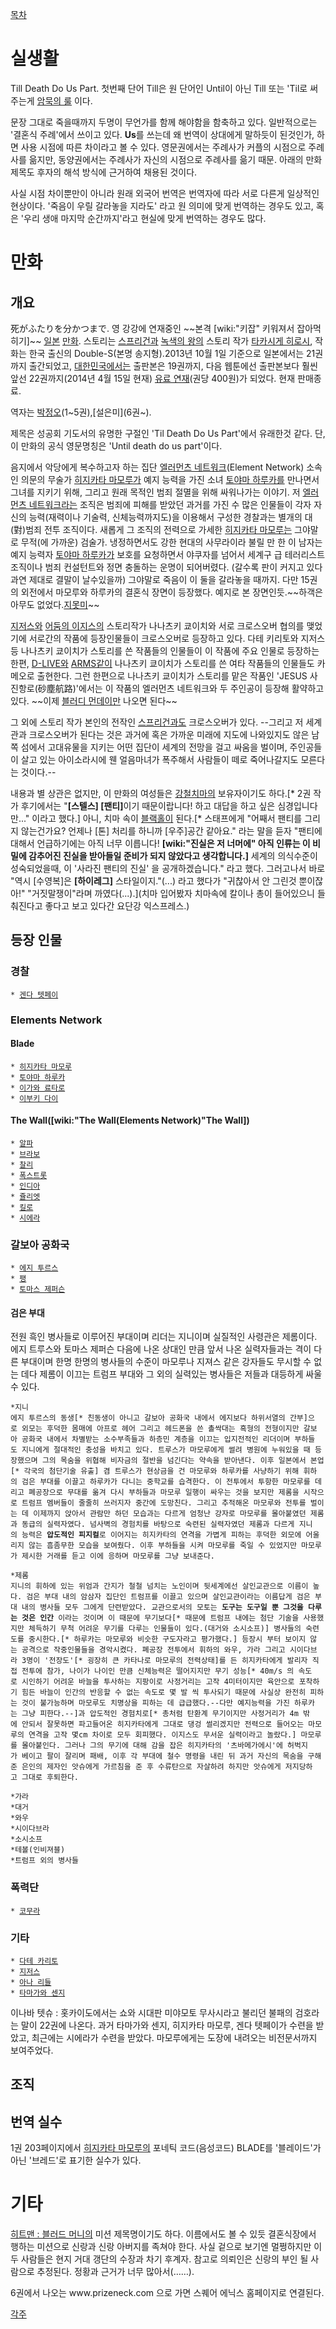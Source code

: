 [[목차]]
= 실생활 =
Till Death Do Us Part. 첫번째 단어 Till은 원 단어인 Until이 아닌 Till 또는 'Til로 써주는게 [[암묵의 룰]] 이다.

문장 그대로 죽을때까지 두명이 무언가를 함께 해야함을 함축하고 있다. 일반적으로는 '결혼식 주례'에서 쓰이고 있다. '''Us'''를 쓰는데 왜 번역이 상대에게 말하듯이 된것인가, 하면 사용 시점에 따른 차이라고 볼 수 있다. 영문권에서는 주례사가 커플의 시점으로 주례사를 읆지만, 동양권에서는 주례사가 자신의 시점으로 주례사를 읆기 때문. 아래의 만화 제목도 후자의 해석 방식에 근거하여 채용된 것이다.

사실 시점 차이뿐만이 아니라 원래 외국어 번역은 번역자에 따라 서로 다른게 일상적인 현상이다. '죽음이 우릴 갈라놓을 지라도' 라고 원 의미에 맞게 번역하는 경우도 있고, 혹은 '우리 생애 마지막 순간까지'라고 현실에 맞게 번역하는 경우도 많다.

= 만화 =
== 개요 ==
死がふたりを分かつまで. 영 강강에 연재중인 ~~본격 [wiki:"키잡" 키워져서 잡아먹히기]~~ [[일본]] [[만화]]. 스토리는 [[스프리건]]과 [[녹색의 왕]]의 스토리 작가 [[타카시게 히로시]], 작화는 한국 출신의 Double-S(본명 송지형).2013년 10월 1일 기준으로 일본에서는 21권까지 출간되었고, [[대한민국]]에서는 출판본은 19권까지, 다음 웹툰에선 출판본보다 훨씬 앞선 22권까지(2014년 4월 15일 현재) [http://cartoon.media.daum.net/webtoon/view/s_death 유료 연재](권당 400원)가 되었다. 현재 판매종료.
{{{(그러니까 23권도 좀 빨리!!)}}}


역자는 [[박정오]](1~5권),[설은미](6권~).

제목은 성공회 기도서의 유명한 구절인 'Til Death Do Us Part'에서 유래한것 같다. 단, 이 만화의 공식 영문명칭은 'Until death do us part'이다.

음지에서 악당에게 복수하고자 하는 집단 [[엘러먼츠 네트워크]](Element Network) 소속인 의문의 무술가 [[히지카타 마모루]]가 예지 능력을 가진 소녀 [[토야마 하루카]]를 만나면서 그녀를 지키기 위해, 그리고 원래 목적인 범죄 절멸을 위해 싸워나가는 이야기. 저 [[엘러먼츠 네트워크]]라는 조직은 범죄에 피해를 받았던 과거를 가진 수 많은 인물들이 각자 자신의 능력(재력이나 기술력, 신체능력까지도)을 이용해서 구성한 경찰과는 별개의 대(對)범죄 전투 조직이다. 새롭게 그 조직의 전력으로 가세한 [[히지카타 마모루]]는 그야말로 무적(에 가까운) 검술가. 냉정하면서도 강한 현대의 사무라이라 불릴 만 한 이 남자는 예지 능력자 [[토야마 하루카]]가 보호를 요청하면서 야쿠자를 넘어서 세계구 급 테러리스트 조직이나 범죄 컨설턴트와 정면 충돌하는 운명이 되어버렸다. (갈수록 판이 커지고 있다 과연 제대로 결말이 날수있을까) 그야말로 죽음이 이 둘을 갈라놓을 때까지. 다만 15권의 외전에서 마모루와 하루카의 결혼식 장면이 등장했다. 예지로 본 장면인듯.~~하객은 아무도 없었다.[[지못미]]~~

[[지저스]]와 [[어둠의 이지스]]의 스토리작가 나나츠키 쿄이치와 서로 크로스오버 협의를 맺었기에 서로간의 작품에 등장인물들이 크로스오버로 등장하고 있다. 다테 키리토와 지저스 등 나나츠키 쿄이치가 스토리를 쓴 작품들의 인물들이 이 작품에 주요 인물로 등장하는 한편, [[D-LIVE]]와 [[ARMS]]같이 나나츠키 쿄이치가 스토리를 쓴 여타 작품들의 인물들도 카메오로 출현한다. 
그런 한편으로 나나츠키 쿄이치가 스토리를 맡은 작품인 'JESUS 사진항로(砂塵航路)'에서는 이 작품의 엘러먼츠 네트워크와 두 주인공이 등장해 활약하고 있다. ~~이제 [[블러디 먼데이]]만 나오면 된다~~

그 외에 스토리 작가 본인의 전작인 [[스프리건]]과도 크로스오버가 있다. 
--그리고 저 세계관과 크로스오버가 된다는 것은 과거에 혹은 가까운 미래에 지도에 나와있지도 않은 남쪽 섬에서 고대유물을 지키는 어떤 집단이 세계의 전망을 걸고 싸움을 벌이며, 주인공들이 살고 있는 아이소라시에 웬 얼음마녀가 폭주해서 사람들이 떼로 죽어나갈지도 모른다는 것이다.--

내용과 별 상관은 없지만, 이 만화의 여성들은 [[강철치마]]의 보유자이기도 하다.[* 2권 작가 후기에서는 "'''[스텔스] [팬티]'''이기 때문이랍니다! 하고 대답을 하고 싶은 심경입니다만..." 이라고 했다.] 아니, 치마 속이 [[블랙홀]]이 된다.[* 스태프에게 "어째서 팬티를 그리지 않는건가요? 언제나 [톤] 처리를 하니까 [우주]공간 같아요." 라는 말을 듣자 "팬티에 대해서 언급하기에는 아직 너무 이릅니다! '''[wiki:"진실은 저 너머에" 아직 인류는 이 비밀에 감추어진 진실을 받아들일 준비가 되지 않았다고 생각합니다.]''' 세계의 의식수준이 성숙되었을때, 이 '사라진 팬티의 진실' 을 공개하겠습니다." 라고 했다. 그러고나서 바로 "역시 [수영복]은 '''[하이레그]''' 스타일이지."(...) 라고 했다가 "귀찮아서 안 그린것 뿐이잖아!" "거짓말쟁이"라며 까였다(...).](치마 입어봤자 치마속에 칼이나 총이 들어있으니 들춰진다고 좋다고 보고 있다간 요단강 익스프레스.)

== 등장 인물 ==
=== 경찰 ===
 * [[겐다 텟페이]]

=== Elements Network ===
==== Blade ====
 * [[히지카타 마모루]]
 * [[토야마 하루카]]
 * [[이가와 료타로]]
 * [[이부키 다이]]

==== The Wall([wiki:"The Wall(Elements Network)"The Wall]) ====
 * [[알파]]
 * [[브라보]]
 * [[찰리]]
 * [[폭스트롯]]
 * [[인디아]]
 * [[쥴리엣]]
 * [[킬로]]
 * [[시에라]]

=== 갈보아 공화국 ===
 * [[에지 투르스]]
 * [[팽]]
 * [[토마스 제퍼슨]]

==== 검은 부대 ====
전원 흑인 병사들로 이루어진 부대이며 리더는 지니이며 실질적인 사령관은 제롬이다. 에지 트루스와 토마스 제퍼슨 다음에 나온 상대인 만큼 앞서 나온 실력자들과는 격이 다른 부대이며 한명 한명의 병사들의 수준이 마모루나 지져스 같은 강자들도 무시할 수 없는 데다 제롬이 이끄는 트럼프 부대와 그 외의 실력있는 병사들은 저들과 대등하게 싸울 수 있다.

 *지니
 에지 투르스의 동생[* 친동생이 아니고 갈보아 공화국 내에서 에지보다 하위서열의 간부]으로 외모는 후덕한 몸매에 아프로 헤어 그리고 헤드폰을 쓴 촐싹대는 흑형의 전형이지만 갈보아 공화국 내에서 차별받는 소수부족들과 하층민 계층을 이끄는 입지전적인 리더이며 부하들도 지니에게 절대적인 충성을 바치고 있다. 트루스가 마모루에게 썰려 병원에 누워있을 때 등장했으며 그의 목숨을 위협해 비자금의 절반을 넘긴다는 약속을 받아낸다. 이후 일본에서 본업[* 각국의 첨단기술 유출] 겸 트루스가 현상금을 건 마모루와 하루카를 사냥하기 위해 휘하의 검은 부대를 이끌고 하루카가 다니는 중학교를 습격한다. 이 전투에서 투항한 마모루를 데리고 폐공장으로 무대를 옮겨 다시 부하들과 마모루 일행이 싸우는 것을 보지만 제롬을 시작으로 트럼프 멤버들이 줄줄히 쓰러지자 중간에 도망친다. 그리고 추적해온 마모루와 전투를 벌이는 데 이제까지 앉아서 관람만 하던 모습과는 다르게 엄청난 강자로 마모루를 몰아붙였던 제롬과 동급의 실력자였다. 넘사벽의 경험치를 바탕으로 숙련된 실력자였던 제롬과 다르게 지니의 능력은 '''압도적인 피지컬'''로 이어지는 히지카타의 연격을 가볍게 피하는 후덕한 외모에 어울리지 않는 흠좀무한 모습을 보여줬다. 이후 부하들을 시켜 마모루를 죽일 수 있었지만 마모루가 제시한 거래를 듣고 이에 응하며 마모루를 그냥 보내준다.

 *제롬
 지니의 휘하에 있는 위엄과 간지가 철철 넘치는 노인이며 뒷세계에선 살인교관으로 이름이 높다. 검은 부대 내의 암삼자 집단인 트럼프를 이끌고 있으며 살인교관이라는 이름답게 검은 부대 내의 병사들 모두 그에게 단련받았다. 교관으로서의 모토는 '''도구는 도구일 뿐 그것을 다루는 것은 인간''' 이라는 것이며 이 때문에 무기보다[* 때문에 트럼프 내에는 첨단 기술을 사용했지만 체득하기 무척 어려운 무기를 다루는 인물들이 있다.(대거와 소시소프)] 병사들의 숙련도를 중시한다.[* 하루카는 마모루와 비슷한 구도자라고 평가했다.] 등장시 부터 보이지 않는 공격으로 작중인물들을 경악시켰다. 폐공장 전투에서 휘하의 와우, 가라 그리고 시이다브라 3명이 '전장도'[* 굉장히 큰 카타나로 마모루의 전력상태]를 든 히지카타에게 발리자 직접 전투에 참가, 나이가 나이인 만큼 신체능력은 떨어지지만 무기 성능[* 40m/s 의 속도로 시인하기 어려운 바늘을 투사하는 지팡이로 사정거리는 고작 4미터이지만 육안으로 포착하기 힘든 바늘이 인간의 반응할 수 없는 속도로 몇 발 씩 투사되기 때문에 사실상 완전히 피하는 것이 불가능하며 마모루도 치명상을 피하는 데 급급했다.--다만 예지능력을 가진 하루카는 그냥 피한다.--]과 압도적인 경험치로[* 총처럼 탄환계 무기이지만 사정거리가 4m 밖에 안되서 잘못하면 파고들어온 히지카타에게 그대로 댕겅 썰리겠지만 전력으로 들어오는 마모루의 연격을 고작 몇cm 차이로 모두 회피했다. 이지스도 무서운 실력이라고 놀랐다.] 마모루를 몰아붙인다. 그러나 그의 무기에 대해 감을 잡은 히지카타의 '츠바메가에시'에 허벅지가 베이고 팔이 잘리며 패배, 이후 각 부대에 철수 명령을 내린 뒤 과거 자신의 목숨을 구해준 은인의 제자인 앗슈에게 가르침을 준 후 수류탄으로 자살하려 하지만 앗슈에게 저지당하고 그대로 후퇴한다.

 *가라
 *대거
 *와우
 *시이다브라
 *소시소프
 *테볼(인비져블)
 *트럼프 외의 병사들
=== 폭력단 ===
 * [[코무라]]

=== 기타 ===
 * [[다테 카리토]]
 * [[지저스]]
 * [[아나 리들]]
 * [[타마가와 센지]]
이나바 텟슈 : 홋카이도에서는 쇼와 시대판 미야모토 무사시라고 불리던 불패의 검호라는 말이 22권에 나온다. 과거 타마가와 센지, 히지카타 마모루, 겐다 텟페이가 수련을 받았고, 최근에는 시에라가 수련을 받았다. 마모루에게는 도장에 내려오는 비전문서까지 보여주었다.
== 조직 ==

== 번역 실수 ==
1권 203페이지에서 
[[히지카타 마모루]]의 포네틱 코드(음성코드) BLADE를 '블레이드'가 아닌 '브레드'로 표기한 실수가 있다. 

= 기타 =
[[히트맨 : 블러드 머니]]의 미션 제목명이기도 하다. 이름에서도 볼 수 있듯 결혼식장에서 행하는 미션으로 신랑과 신랑 아버지를 족쳐야 한다. 사실 겉으로 보기엔 멀쩡하지만 이 두 사람들은 현지 거대 갱단의 수장과 차기 후계자. 참고로 의뢰인은 신랑의 부인 될 사람으로 추정된다. 정황과 근거가 너무 많아서(……).

6권에서 나오는 www.prizeneck.com 으로 가면 스퀘어 에닉스 홈페이지로 연결된다.

[[각주]]

